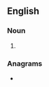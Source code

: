 ==English==

===Noun===
{{head|en|noun plural form}}

# {{plural of|taunter|lang=en}}

===Anagrams===
* {{anagrams|en|a=aenrsttu|attuners}}